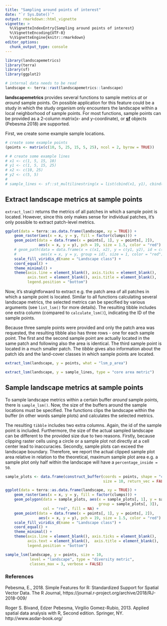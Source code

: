 ```yaml
---
title: "Sampling around points of interest"
date: "`r Sys.Date()`"
output: rmarkdown::html_vignette
vignette: >
  %\VignetteIndexEntry{Sampling around points of interest}
  %\VignetteEncoding{UTF-8}
  %\VignetteEngine{knitr::rmarkdown}
editor_options: 
  chunk_output_type: console
---
```


```r
library(landscapemetrics)
library(terra)
library(sf)
library(ggplot2)

# internal data needs to be read
landscape <- terra::rast(landscapemetrics::landscape)
```

**landscapemetrics** provides several functions to sample metrics *at* or *around* sample points.
On possible application for this feature could be a study in which the study organism only encounters the landscape within a local neighborhood of sample points.
For most functions, sample points can be provided as a 2-column matrix(x- and y-coordinate), or [**sf**](https://cran.r-project.org/web/packages/sf/index.html) objects (Pebesma 2018) are supported.

First, we create some example sample locations.

```r
# create some example points
(points <- matrix(c(10, 5, 25, 15, 5, 25), ncol = 2, byrow = TRUE))

# # create some example lines
# x1 <- c(1, 5, 15, 10)
# y1 <- c(1, 5, 15, 25)
# x2 <- c(10, 25)
# y2 <- c(5, 5)
# 
# sample_lines <- sf::st_multilinestring(x = list(cbind(x1, y1), cbind(x2, y2)))
```

## Extract landscape metrics at sample points

`extract_lsm()` returns the metrics of all patches in which a sample point is located.
However, since this only makes sense for individual patches, it's only possible to extract patch-level metrics.

```r
ggplot(data = terra::as.data.frame(landscape, xy = TRUE)) + 
    geom_raster(aes(x = x, y = y, fill = factor(clumps))) + 
    geom_point(data = data.frame(x = points[, 1], y = points[, 2]), 
               aes(x = x, y = y), pch = 19, size = 1.5, color = "red") + 
    # geom_path(data = data.frame(x = c(x1, x2), y = c(y1, y2), id = c(1, 1, 1, 1, 2, 2)),
    #           aes(x = x, y = y, group = id), size = 1, color = "red") +
    scale_fill_viridis_d(name = "Landscape class") + 
    coord_equal() + 
    theme_minimal() +
    theme(axis.line = element_blank(), axis.ticks = element_blank(), 
          axis.text = element_blank(), axis.title = element_blank(), 
          legend.position = "bottom")
```

Now, it's straightforward to extract e.g. the patch area of all patches in which a sample point is located.
Similar to all functions calculating several landscape metrics, the selected metrics can be specified by various arguments (see `list_lsm()` for more details). 
The resulting tibble includes one extra column (compared to `calculate_lsm()`), indicating the ID of the sample points.

Because three sample points were provided and only the patch area was requested, the resulting tibble also has three rows - one for each sample point. 
The first and the second sample point are actually located in the same patch and following also the area is identical. 
The third sample point is located in a much smaller patch. 
The *tibble* gives also information about the patch ids and the land-cover classes in which sample points are located.

```r
extract_lsm(landscape, y = points, what = "lsm_p_area")
```

<!-- If a line is provided, the results include the patch-level metric for all patches touched by the line. The use of the function is exactly the same as for points.  -->

<!-- For each patch, all core area metrics are returned. While the long line touches three patches (2, 12, 20), line two only touches two patches (20, 25). In this example, all core are metrics are selected for extraction. -->

```r
extract_lsm(landscape, y = sample_lines, type = "core area metric")
```

## Sample landscape metrics at sample points

To sample landscape metrics within a certain buffer *around* sample points, there is `sample_lsm()`.
Now, the size of the buffers around the sample locations must be specified. 
The functions clips the landscape within the buffer (in other words sample plots) and calculates the selected metrics. 

The resulting `tibble` includes two extra columns.
Again, the id of the sample point is included.
Furthermore, the size of the actual sampled landscape can be different to the provided size due to two reasons. 
Firstly, because clipping raster cells using a circle or a sample plot not directly at a cell center lead to inaccuracies.
Secondly, sample plots can exceed the landscape boundary.
Therefore, we report the actual clipped sample plot area relative in relation to the theoretical, maximum sample plot area e.g. a sample plot only half within the landscape will have a `percentage_inside = 50`.

```r
sample_plots <- data.frame(construct_buffer(coords = points, shape = "circle", 
                                            size = 10, return_vec = FALSE))

ggplot(data = terra::as.data.frame(landscape, xy = TRUE)) + 
    geom_raster(aes(x = x, y = y, fill = factor(clumps))) +
    geom_polygon(data = sample_plots, aes(x = sample_plots[, 1], y = sample_plots[, 2], 
                                          group = sample_plots[, 3]),
                 col = "red", fill = NA) +
    geom_point(data = data.frame(x = points[, 1], y = points[, 2]), 
               aes(x = x, y = y), pch = 19, size = 1.5, color = "red") + 
    scale_fill_viridis_d(name = "Landscape class") + 
    coord_equal() + 
    theme_minimal() +
    theme(axis.line = element_blank(), axis.ticks = element_blank(),
          axis.text = element_blank(),  axis.title = element_blank(),
          legend.position = "bottom") 
```

```r
sample_lsm(landscape, y = points, size = 10, 
           level = "landscape", type = "diversity metric", 
           classes_max = 3, verbose = FALSE)
```

### References

Pebesma, E., 2018. Simple Features for R: Standardized Support for Spatial Vector Data. The R Journal, https://journal.r-project.org/archive/2018/RJ-2018-009/

Roger S. Bivand, Edzer Pebesma, Virgilio Gomez-Rubio, 2013. Applied spatial data analysis with R, Second edition. Springer, NY. http://www.asdar-book.org/
